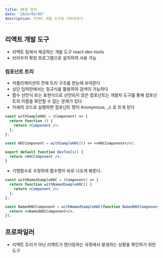 ```yaml
---
title: 06장 정리
date: "2024/05/09"
description: 리액트 개발 도구로 디버깅하기
---
```


## 리액트 개발 도구

- 리액트 팀에서 제공하는 개발 도구 react-dev-tools
- 브라우저 확장 프로그램으로 설치하여 사용 가능

### 컴포넌트 트리

- 어플리케이션의 전체 트리 구조를 한눈에 보여준다
- 상단 입력란에서는 정규식을 활용하여 검색이 가능하다
- 함수 선언식 또는 표현식으로 선언되지 않은 컴포넌트는 개발자 도구를 통해 컴포넌트의 이름을 확인할 수 없는 문제가 있다
- 아래의 코드로 실행하면 컴포넌트 명이 Anonymous, \_c 로 뜨게 된다

```jsx
const withSampleHOC = (Component) => {
  return function () {
    return <Component />;
  };
};

const HOCComponent = withSampleHOC(() => <>HOCComponent</>);

export default function DevTools() {
  return <HOCComponent />;
}
```

- 기명함수로 수정하여 함수명이 바로 나오게 해준다.

```jsx
const withNamedSampleHOC = (Component) => {
  return function withNamedSampleHOC() {
    return <Component />;
  };
};

const NamedHOCComponent = withNamedSampleHOC(function NamedHOCComponent() {
  return <>NamedHOCComponent</>;
});
```

## 프로파일러

- 리액트 트리가 아닌 리액트가 랜더링하는 과정에서 발생하는 상황을 확인하기 위한 도구
